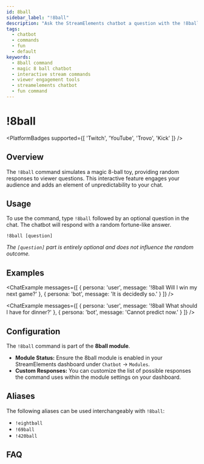 ```yaml
---
id: 8ball
sidebar_label: "!8ball"
description: "Ask the StreamElements chatbot a question with the !8ball command and receive a random, magic 8-ball style answer. Fun for viewer engagement."
tags:
  - chatbot
  - commands
  - fun
  - default
keywords:
  - 8ball command
  - magic 8 ball chatbot
  - interactive stream commands
  - viewer engagement tools
  - streamelements chatbot
  - fun command
---
```



# !8ball

<PlatformBadges supported={[ 'Twitch', 'YouTube', 'Trovo', 'Kick' ]} />

## Overview

The `!8ball` command simulates a magic 8-ball toy, providing random responses to viewer questions. This interactive feature engages your audience and adds an element of unpredictability to your chat.

## Usage

To use the command, type `!8ball` followed by an optional question in the chat. The chatbot will respond with a random fortune-like answer.

```streamelements
!8ball [question]
```
*The `[question]` part is entirely optional and does not influence the random outcome.*

## Examples

<ChatExample messages={[
  { persona: 'user', message: '!8ball Will I win my next game?' },
  { persona: 'bot', message: 'It is decidedly so.' }
]} />

<ChatExample messages={[
  { persona: 'user', message: '!8ball What should I have for dinner?' },
  { persona: 'bot', message: 'Cannot predict now.' }
]} />

## Configuration

The `!8ball` command is part of the **8ball module**.

* **Module Status:** Ensure the 8ball module is enabled in your StreamElements dashboard under `Chatbot` -> `Modules`.
* **Custom Responses:** You can customize the list of possible responses the command uses within the module settings on your dashboard.

## Aliases

The following aliases can be used interchangeably with `!8ball`:

* `!eightball`
* `!69ball`
* `!420ball`

## FAQ
